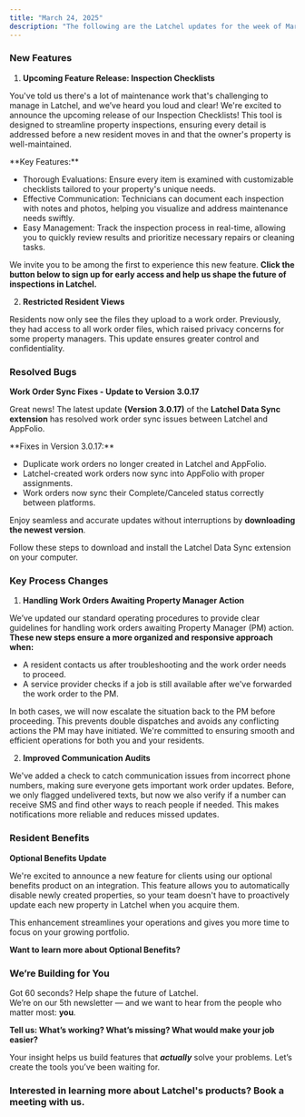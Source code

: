 ```yaml
---
title: "March 24, 2025"
description: "The following are the Latchel updates for the week of March 24, 2025."
---
```


### **New Features**

1. **Upcoming Feature Release: Inspection Checklists**

You've told us there's a lot of maintenance work that's challenging to manage in Latchel, and we’ve heard you loud and clear\! We're excited to announce the upcoming release of our Inspection Checklists\! This tool is designed to streamline property inspections, ensuring every detail is addressed before a new resident moves in and that the owner's property is well-maintained.

<Check>
  **Key Features:**

  - Thorough Evaluations: Ensure every item is examined with customizable checklists tailored to your property's unique needs.
  - Effective Communication: Technicians can document each inspection with notes and photos, helping you visualize and address maintenance needs swiftly.
  - Easy Management: Track the inspection process in real-time, allowing you to quickly review results and prioritize necessary repairs or cleaning tasks.
</Check>

We invite you to be among the first to experience this new feature. **Click the button below to sign up for early access and help us shape the future of inspections in Latchel.**

<CardGroup cols={2}>
  <Card title="Sign up here!" icon="file-pen" iconType="duotone" color="#ff9b8a" horizontal href="https://latchel.typeform.com/to/kOnrkZ3s">
    
  </Card>
</CardGroup>

2. **Restricted Resident Views**

Residents now only see the files they upload to a work order. Previously, they had access to all work order files, which raised privacy concerns for some property managers. This update ensures greater control and confidentiality.

### **Resolved Bugs**

**Work Order Sync Fixes - Update to Version 3.0.17**

Great news\! The latest update **(Version 3.0.17)** of the **Latchel Data Sync extension** has resolved work order sync issues between Latchel and AppFolio.

<Check>
  **Fixes in Version 3.0.17:**

  - Duplicate work orders no longer created in Latchel and AppFolio.
  - Latchel-created work orders now sync into AppFolio with proper assignments.
  - Work orders now sync their Complete/Canceled status correctly between platforms.
</Check>

Enjoy seamless and accurate updates without interruptions by **downloading the newest version**.

<Card title="How to Install the Latchel Data Sync Extension" icon="plug-circle-check" iconType="duotone" color="#ff9b8a" href="/s/topic/0TO5e000000h9wqGAA/How-to-Install-the-Latchel-Data-Sync-Extension">
  Follow these steps to download and install the Latchel Data Sync extension on your computer.
</Card>

### **Key Process Changes**

1. **Handling Work Orders Awaiting Property Manager Action**

We’ve updated our standard operating procedures to provide clear guidelines for handling work orders awaiting Property Manager (PM) action. **These new steps ensure a more organized and responsive approach when:**

- A resident contacts us after troubleshooting and the work order needs to proceed.
- A service provider checks if a job is still available after we've forwarded the work order to the PM.

In both cases, we will now escalate the situation back to the PM before proceeding. This prevents double dispatches and avoids any conflicting actions the PM may have initiated. We're committed to ensuring smooth and efficient operations for both you and your residents.

2. **Improved Communication Audits**

We've added a check to catch communication issues from incorrect phone numbers, making sure everyone gets important work order updates. Before, we only flagged undelivered texts, but now we also verify if a number can receive SMS and find other ways to reach people if needed. This makes notifications more reliable and reduces missed updates.

### **Resident Benefits**

**Optional Benefits Update**

We're excited to announce a new feature for clients using our optional benefits product on an integration. This feature allows you to automatically disable newly created properties, so your team doesn't have to proactively update each new property in Latchel when you acquire them.

This enhancement streamlines your operations and gives you more time to focus on your growing portfolio.

**Want to learn more about Optional Benefits?**

<CardGroup cols={2}>
  <Card title="Book with Latchel!" icon="calendar-lines-pen" iconType="duotone" color="#ff9b8a" horizontal href="https://meetings.hubspot.com/matt2768">
    
  </Card>
</CardGroup>

### **We’re Building for You**

Got 60 seconds? Help shape the future of Latchel.\
We’re on our 5th newsletter — and we want to hear from the people who matter most: **you**.

**Tell us: What’s working? What’s missing? What would make your job easier?**

<CardGroup cols={2}>
  <Card title="Share your feedback here — it’s quick and impactful." icon="message-pen" iconType="duotone" color="#ff9b8a" horizontal href="https://forms.gle/fndzwWLczhkWjBQc8">
    
  </Card>
</CardGroup>

Your insight helps us build features that **_actually_** solve your problems. Let’s create the tools you’ve been waiting for.

### **Interested in learning more about Latchel's products? Book a meeting with us.**

<CardGroup cols={2}>
  <Card title="Get a Demo" icon="comments-question-check" iconType="duotone" color="#ff9b8a" horizontal href="https://latchel.com/demo-request-releases/">
    
  </Card>
</CardGroup>